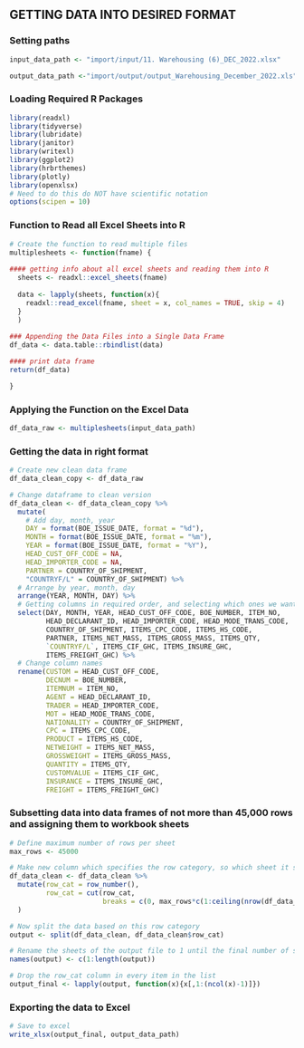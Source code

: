 ## GETTING DATA INTO DESIRED FORMAT

### Setting paths

```r
input_data_path <- "import/input/11. Warehousing (6)_DEC_2022.xlsx"

output_data_path <-"import/output/output_Warehousing_December_2022.xls"
```

### Loading Required R Packages

```r
library(readxl)    
library(tidyverse)
library(lubridate)
library(janitor)
library(writexl)
library(ggplot2)
library(hrbrthemes)
library(plotly)
library(openxlsx)
# Need to do this do NOT have scientific notation
options(scipen = 10)
```

### Function to Read all Excel Sheets into R

```r
# Create the function to read multiple files
multiplesheets <- function(fname) {
   
#### getting info about all excel sheets and reading them into R
  sheets <- readxl::excel_sheets(fname)
  
  data <- lapply(sheets, function(x){
    readxl::read_excel(fname, sheet = x, col_names = TRUE, skip = 4) 
  }
  )
  
### Appending the Data Files into a Single Data Frame
df_data <- data.table::rbindlist(data)

#### print data frame
return(df_data)

}

```
  

### Applying the Function on the Excel Data

```r

df_data_raw <- multiplesheets(input_data_path)

```

### Getting the data in right format

```r
# Create new clean data frame
df_data_clean_copy <- df_data_raw

# Change dataframe to clean version
df_data_clean <- df_data_clean_copy %>%
  mutate(
    # Add day, month, year
    DAY = format(BOE_ISSUE_DATE, format = "%d"),
    MONTH = format(BOE_ISSUE_DATE, format = "%m"),
    YEAR = format(BOE_ISSUE_DATE, format = "%Y"),
    HEAD_CUST_OFF_CODE = NA,
    HEAD_IMPORTER_CODE = NA,
    PARTNER = COUNTRY_OF_SHIPMENT,
    "COUNTRYF/L" = COUNTRY_OF_SHIPMENT) %>%
  # Arrange by year, month, day
  arrange(YEAR, MONTH, DAY) %>% 
  # Getting columns in required order, and selecting which ones we want
  select(DAY, MONTH, YEAR, HEAD_CUST_OFF_CODE, BOE_NUMBER, ITEM_NO,	
         HEAD_DECLARANT_ID, HEAD_IMPORTER_CODE, HEAD_MODE_TRANS_CODE, 
         COUNTRY_OF_SHIPMENT, ITEMS_CPC_CODE, ITEMS_HS_CODE, 
         PARTNER, ITEMS_NET_MASS, ITEMS_GROSS_MASS, ITEMS_QTY, 
         `COUNTRYF/L`, ITEMS_CIF_GHC, ITEMS_INSURE_GHC, 
         ITEMS_FREIGHT_GHC) %>%
  # Change column names
  rename(CUSTOM = HEAD_CUST_OFF_CODE, 
         DECNUM = BOE_NUMBER, 
         ITEMNUM = ITEM_NO, 
         AGENT = HEAD_DECLARANT_ID, 
         TRADER = HEAD_IMPORTER_CODE, 
         MOT = HEAD_MODE_TRANS_CODE,
         NATIONALITY = COUNTRY_OF_SHIPMENT, 
         CPC = ITEMS_CPC_CODE, 
         PRODUCT = ITEMS_HS_CODE, 
         NETWEIGHT = ITEMS_NET_MASS, 
         GROSSWEIGHT = ITEMS_GROSS_MASS, 
         QUANTITY = ITEMS_QTY, 
         CUSTOMVALUE = ITEMS_CIF_GHC, 
         INSURANCE = ITEMS_INSURE_GHC, 
         FREIGHT = ITEMS_FREIGHT_GHC)

```

### Subsetting data into data frames of not more than 45,000 rows and assigning them to workbook sheets

```r
# Define maximum number of rows per sheet
max_rows <- 45000

# Make new column which specifies the row category, so which sheet it should be on
df_data_clean <- df_data_clean %>% 
  mutate(row_cat = row_number(),
         row_cat = cut(row_cat, 
                       breaks = c(0, max_rows*c(1:ceiling(nrow(df_data_clean)/max_rows))))
  )

# Now split the data based on this row category
output <- split(df_data_clean, df_data_clean$row_cat)

# Rename the sheets of the output file to 1 until the final number of sheets
names(output) <- c(1:length(output))

# Drop the row_cat column in every item in the list
output_final <- lapply(output, function(x){x[,1:(ncol(x)-1)]})

```

### Exporting the data to Excel

```r
# Save to excel
write_xlsx(output_final, output_data_path)

```

